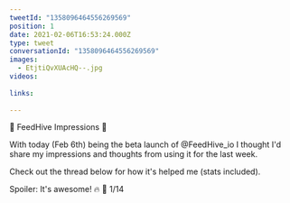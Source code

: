 ```yaml
---
tweetId: "1358096464556269569"
position: 1
date: 2021-02-06T16:53:24.000Z
type: tweet
conversationId: "1358096464556269569"
images:
  - EtjtiQvXUAcHQ--.jpg
videos:
  
links:
  
---
```

🌟 FeedHive Impressions 🌟

With today (Feb 6th) being the beta launch of @FeedHive_io I thought I'd share my impressions and thoughts from using it for the last week. 

Check out the thread below for how it's helped me (stats included). 

Spoiler: It's awesome! 🔥  🧵 1/14 
